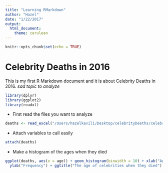 ```yaml
---
title: "Learning RMarkdown"
author: "Hazel"
date: "1/22/2017"
output: 
  html_document:
    theme: cerulean
---
```


```r
knitr::opts_chunk$set(echo = TRUE)
```

# Celebrity Deaths in 2016
This is my first R Markdown document and it is about Celebrity Deaths in 2016.
*sad topic to analyze*

``` r
library(dplyr)
library(ggplot2)
library(readxl)
```

* First read the files you want to analyze
``` r
deaths <- read_excel("/Users/hazelkavili/Desktop/celebrityDeaths/celebrity_deaths_2016.xlsx", sheet = 1, col_names = TRUE)
```

* Attach variables to call easily
``` r
attach(deaths)
```

* Make a histogram of the ages when they died

```r
ggplot(deaths, aes(x = age)) + geom_histogram(binwidth = 10) + xlab("Age of celebrities") +
  ylab("Frequency") + ggtitle("The age of celebrities when they died") + theme_bw()
```
